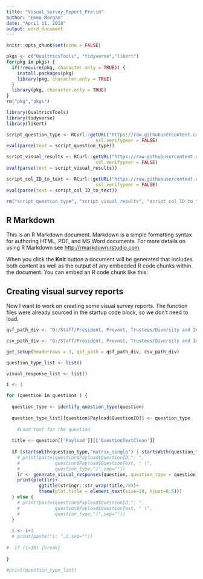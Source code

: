 ```yaml
---
title: "Visual_Survey_Report_Prelim"
author: "Emma Morgan"
date: "April 11, 2018"
output: word_document
---
```


```r
knitr::opts_chunk$set(echo = FALSE)

pkgs <- c("QualtricsTools", "tidyverse","likert")
for(pkg in pkgs) {
  if(!require(pkg, character.only = TRUE)) {
    install.packages(pkg)
    library(pkg, character.only = TRUE)
  }
  library(pkg, character.only = TRUE)
}
rm("pkg","pkgs")

library(QualtricsTools)
library(tidyverse)
library(likert)

script_question_type <- RCurl::getURL("https://raw.githubusercontent.com/emmamorgan-tufts/surveyreport/master/R/identify_question_type.R", 
                                 ssl.verifypeer = FALSE)
eval(parse(text = script_question_type))

script_visual_results <- RCurl::getURL("https://raw.githubusercontent.com/emmamorgan-tufts/surveyreport/master/R/generate_visual_responses.R", 
                                 ssl.verifypeer = FALSE)
eval(parse(text = script_visual_results))

script_col_ID_to_text <- RCurl::getURL("https://raw.githubusercontent.com/emmamorgan-tufts/surveyreport/master/R/column_ID_to_text.R", 
                                 ssl.verifypeer = FALSE)
eval(parse(text = script_col_ID_to_text))

rm("script_question_type", "script_visual_results", "script_col_ID_to_text")


```

## R Markdown

This is an R Markdown document. Markdown is a simple formatting syntax for authoring HTML, PDF, and MS Word documents. For more details on using R Markdown see <http://rmarkdown.rstudio.com>.

When you click the **Knit** button a document will be generated that includes both content as well as the output of any embedded R code chunks within the document. You can embed an R code chunk like this:


## Creating visual survey reports

Now I want to work on creating some visual survey reports. The function files were already sourced in the startup code block, so we don't need to load.



```r

qsf_path_div <- "Q:/Staff/President, Provost, Trustees/Diversity and Inclusion Working Group/Campus Climate Assessment/Qualtrics Tools/QSF, CSV/Graduate_Diversity_Climate_Survey_2017-SHELL_For_QT_V2.qsf"

csv_path_div <- "Q:/Staff/President, Provost, Trustees/Diversity and Inclusion Working Group/Campus Climate Assessment/Qualtrics Tools/QSF, CSV/Graduate_Diversity_Climate_Survey_2017_for_Qualtrics_Tools_v2.csv"

get_setup(headerrows = 3, qsf_path = qsf_path_div, csv_path_div)

question_type_list <- list()

visual_response_list <- list()

i <- 1

for (question in questions ) {
  
  question_type <- identify_question_type(question)
  
  question_type_list[[question$Payload$QuestionID]] <- question_type
  
    #Load text for the question
  
  title <- question[['Payload']][['QuestionTextClean']]
  
  if (startsWith(question_type,"matrix_single") | startsWith(question_type, "mc_single")) {
    # print(paste(question$Payload$QuestionID,": ",
    #             question$Payload$QuestionText, " (",
    #             question_type,")",sep=""))
    lr <- generate_visual_responses(question, question_type = question_type)
    print(plot(lr)+
            ggtitle(stringr::str_wrap(title,70))+
            theme(plot.title = element_text(size=10, hjust=0.5)))
  } else {
    # print(paste(question$Payload$QuestionID,": ",
    #             question$Payload$QuestionText, " (",
    #             question_type,")",sep=""))
  }
  
  i <- i+1
  # print(paste("i: ",i,sep=""))
  
#  if (i>10) {break}
  
}

#print(question_type_list)

```
